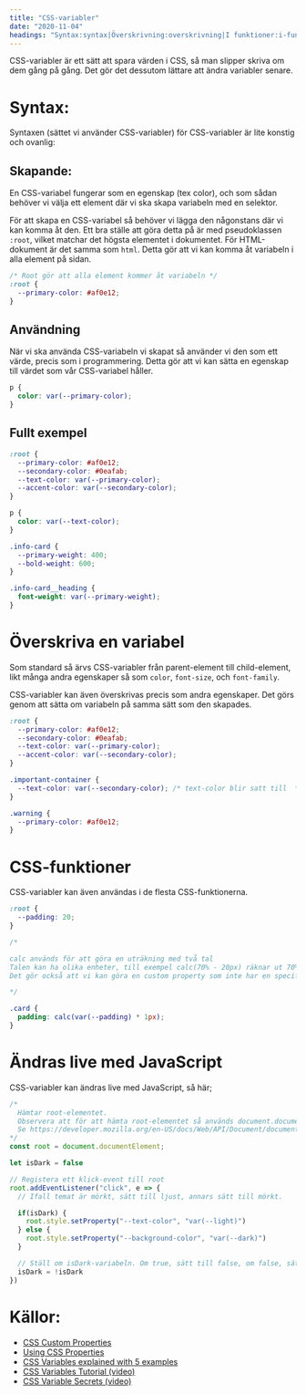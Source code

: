 ```yaml
---
title: "CSS-variabler"
date: "2020-11-04"
headings: "Syntax:syntax|Överskrivning:overskrivning|I funktioner:i-funktioner|Ändra med JS:andra-med-javascript|Källor:kallor"
---
```


CSS-variabler är ett sätt att spara värden i CSS, så man slipper skriva om dem gång på gång. Det gör det dessutom lättare att ändra variabler senare.

<span id="syntax"></span>

# Syntax:

Syntaxen (sättet vi använder CSS-variabler) för CSS-variabler är lite konstig och ovanlig:

## Skapande:

En CSS-variabel fungerar som en egenskap (tex color), och som sådan behöver vi välja ett element där vi ska skapa variabeln med en selektor.

För att skapa en CSS-variabel så behöver vi lägga den någonstans där vi kan komma åt den. Ett bra ställe att göra detta på är med pseudoklassen `:root`, vilket matchar det högsta elementet i dokumentet. För HTML-dokument är det samma som `html`. Detta gör att vi kan komma åt variabeln i alla element på sidan.

```css
/* Root gör att alla element kommer åt variabeln */
:root {
  --primary-color: #af0e12;
}
```

## Användning

När vi ska använda CSS-variabeln vi skapat så använder vi den som ett värde, precis som i programmering. Detta gör att vi kan sätta en egenskap till värdet som vår CSS-variabel håller.

```css
p {
  color: var(--primary-color);
}
```

## Fullt exempel

```css
:root {
  --primary-color: #af0e12;
  --secondary-color: #0eafab;
  --text-color: var(--primary-color);
  --accent-color: var(--secondary-color);
}

p {
  color: var(--text-color);
}

.info-card {
  --primary-weight: 400;
  --bold-weight: 600;
}

.info-card__heading {
  font-weight: var(--primary-weight);
}
```

<span id="overskrivning"></span>

# Överskriva en variabel

Som standard så ärvs CSS-variabler från parent-element till child-element, likt många andra egenskaper så som `color`, `font-size`, och `font-family`.

CSS-variabler kan även överskrivas precis som andra egenskaper. Det görs genom att sätta om variabeln på samma sätt som den skapades.

```css
:root {
  --primary-color: #af0e12;
  --secondary-color: #0eafab;
  --text-color: var(--primary-color);
  --accent-color: var(--secondary-color);
}

.important-container {
  --text-color: var(--secondary-color); /* text-color blir satt till  */
}

.warning {
  --primary-color: #af0e12;
}
```

<span id="i-funktioner"></span>

# CSS-funktioner

CSS-variabler kan även användas i de flesta CSS-funktionerna.

```css
:root {
  --padding: 20;
}

/*

calc används för att göra en uträkning med två tal
Talen kan ha olika enheter, till exempel calc(70% - 20px) räknar ut 70% av totala bredden, minus 20 pixlar.
Det gör också att vi kan göra en custom property som inte har en specifik enhet, och sedan multiplicera med 1 av den enheten vi vill använda.

*/

.card {
  padding: calc(var(--padding) * 1px);
}
```

<span id="andra-med-javascript"></span>

# Ändras live med JavaScript

CSS-variabler kan ändras live med JavaScript, så här;

```javascript
/*
  Hämtar root-elementet.
  Observera att för att hämta root-elementet så används document.documentElement.
  Se https://developer.mozilla.org/en-US/docs/Web/API/Document/documentElement för mer om detta.
*/
const root = document.documentElement;

let isDark = false

// Registera ett klick-event till root
root.addEventListener("click", e => {
  // Ifall temat är mörkt, sätt till ljust, annars sätt till mörkt.

  if(isDark) {
    root.style.setProperty("--text-color", "var(--light)")
  } else {
    root.style.setProperty("--background-color", "var(--dark)")
  }

  // Ställ om isDark-variabeln. Om true, sätt till false, om false, sätt till true.
  isDark = !isDark
})
```

<span id="kallor"></span>

# Källor:

- [CSS Custom Properties](https://developer.mozilla.org/en-US/docs/Web/CSS/--*)
- [Using CSS Properties](https://developer.mozilla.org/en-US/docs/Web/CSS/Using_CSS_custom_properties)
- [CSS Variables explained with 5 examples](https://codeburst.io/css-variables-explained-with-5-examples-84adaffaa5bd)
- [CSS Variables Tutorial (video)](https://www.youtube.com/watch?v=sQUB039MG0I)
- [CSS Variable Secrets (video)](https://www.youtube.com/watch?v=UQRSaG1hQ20)
